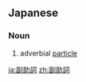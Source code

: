 ==Japanese==
{{ja-kanjitab|ふく|じょ|し|yomi=on}}

===Noun===
{{ja-noun|ふくじょし}}

# adverbial [[particle]]

[[ja:副助詞]]
[[zh:副助詞]]
